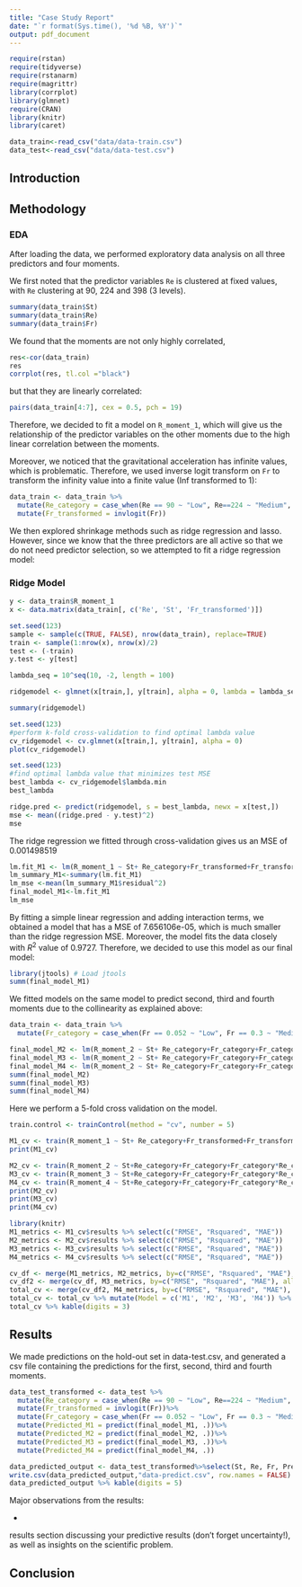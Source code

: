 ```yaml
---
title: "Case Study Report"
date: "`r format(Sys.time(), '%d %B, %Y')`"
output: pdf_document
---
```


```r
require(rstan)
require(tidyverse)
require(rstanarm)
require(magrittr)
library(corrplot)
library(glmnet)
require(CRAN)
library(knitr)
library(caret)
```

```r
data_train<-read_csv("data/data-train.csv")
data_test<-read_csv("data/data-test.csv")
```

## Introduction


## Methodology

### EDA 

After loading the data, we performed exploratory data analysis on all three predictors and four moments.

We first noted that the predictor variables `Re` is clustered at fixed values, with `Re` clustering at 90, 224 and 398 (3 levels).

```r
summary(data_train$St)
summary(data_train$Re)
summary(data_train$Fr)
```

We found that the moments are not only highly correlated,

```r
res<-cor(data_train)
res
corrplot(res, tl.col ="black")
```

but that they are linearly correlated:

```r
pairs(data_train[4:7], cex = 0.5, pch = 19)
```
Therefore, we decided to fit a model on `R_moment_1`, which will give us the relationship of the predictor variables on the other moments due to the high linear correlation between the moments.

Moreover, we noticed that the gravitational acceleration has infinite values, which is problematic. Therefore, we used inverse logit transform on `Fr` to transform the infinity value into a finite value (Inf transformed to 1):

```r
data_train <- data_train %>%
  mutate(Re_category = case_when(Re == 90 ~ "Low", Re==224 ~ "Medium", Re == 398 ~ "High"))%>%
  mutate(Fr_transformed = invlogit(Fr))
```

We then explored shrinkage methods such as ridge regression and lasso. However, since we know that the three predictors are all active so that we do not need predictor selection, so we attempted to fit a ridge regression model: 


### Ridge Model

```r
y <- data_train$R_moment_1
x <- data.matrix(data_train[, c('Re', 'St', 'Fr_transformed')])
```

```r
set.seed(123)
sample <- sample(c(TRUE, FALSE), nrow(data_train), replace=TRUE)
train <- sample(1:nrow(x), nrow(x)/2)
test <- (-train)
y.test <- y[test]
```

```r

lambda_seq = 10^seq(10, -2, length = 100)

ridgemodel <- glmnet(x[train,], y[train], alpha = 0, lambda = lambda_seq)

summary(ridgemodel)
```

```r
set.seed(123)
#perform k-fold cross-validation to find optimal lambda value
cv_ridgemodel <- cv.glmnet(x[train,], y[train], alpha = 0)
plot(cv_ridgemodel)
```

```r
set.seed(123)
#find optimal lambda value that minimizes test MSE
best_lambda <- cv_ridgemodel$lambda.min
best_lambda
```

```r
ridge.pred <- predict(ridgemodel, s = best_lambda, newx = x[test,])
mse <- mean((ridge.pred - y.test)^2)
mse
```

The ridge regression we fitted through cross-validation gives us an MSE of 0.001498519

```r
lm.fit_M1 <- lm(R_moment_1 ~ St+ Re_category+Fr_transformed+Fr_transformed*Re_category+St*Re_category, data = data_train)
lm_summary_M1<-summary(lm.fit_M1)
lm_mse <-mean(lm_summary_M1$residual^2)
final_model_M1<-lm.fit_M1
lm_mse
```

By fitting a simple linear regression and adding interaction terms, we obtained a model that has a MSE of 7.656106e-05, which is much smaller than the ridge regression MSE. Moreover, the model fits the data closely with $R^2$ value of 0.9727. Therefore, we decided to use this model as our final model:

```r
library(jtools) # Load jtools
summ(final_model_M1)
```

We fitted models on the same model to predict second, third and fourth moments due to the collinearity as explained above:

```r
data_train <- data_train %>%
  mutate(Fr_category = case_when(Fr == 0.052 ~ "Low", Fr == 0.3 ~ "Medium", Fr == Inf ~ "High"))

final_model_M2 <- lm(R_moment_2 ~ St+ Re_category+Fr_category+Fr_category*Re_category+St*Re_category, data = data_train)
final_model_M3 <- lm(R_moment_2 ~ St+ Re_category+Fr_category+Fr_category*Re_category+St*Re_category, data = data_train)
final_model_M4 <- lm(R_moment_2 ~ St+ Re_category+Fr_category+Fr_category*Re_category+St*Re_category, data = data_train)
summ(final_model_M2)
summ(final_model_M3)
summ(final_model_M4)
```

Here we perform a 5-fold cross validation on the model.
```r
train.control <- trainControl(method = "cv", number = 5)

M1_cv <- train(R_moment_1 ~ St+ Re_category+Fr_transformed+Fr_transformed*Re_category+St*Re_category, data = data_train, method = "lm", trControl = train.control)
print(M1_cv)
```

```r
M2_cv <- train(R_moment_2 ~ St+Re_category+Fr_category+Fr_category*Re_category+St*Re_category, data = data_train, method = "lm", trControl = train.control)
M3_cv <- train(R_moment_3 ~ St+Re_category+Fr_category+Fr_category*Re_category+St*Re_category, data = data_train, method = "lm", trControl = train.control)
M4_cv <- train(R_moment_4 ~ St+Re_category+Fr_category+Fr_category*Re_category+St*Re_category, data = data_train, method = "lm", trControl = train.control)
print(M2_cv)
print(M3_cv)
print(M4_cv)
```
```r
library(knitr)
M1_metrics <- M1_cv$results %>% select(c("RMSE", "Rsquared", "MAE"))
M2_metrics <- M2_cv$results %>% select(c("RMSE", "Rsquared", "MAE"))
M3_metrics <- M3_cv$results %>% select(c("RMSE", "Rsquared", "MAE"))
M4_metrics <- M4_cv$results %>% select(c("RMSE", "Rsquared", "MAE"))

cv_df <- merge(M1_metrics, M2_metrics, by=c("RMSE", "Rsquared", "MAE"), all = TRUE)
cv_df2 <- merge(cv_df, M3_metrics, by=c("RMSE", "Rsquared", "MAE"), all = TRUE)
total_cv <- merge(cv_df2, M4_metrics, by=c("RMSE", "Rsquared", "MAE"), all = TRUE)
total_cv <- total_cv %>% mutate(Model = c('M1', 'M2', 'M3', 'M4')) %>% relocate(Model, .before = RMSE)
total_cv %>% kable(digits = 3)

```

## Results
We made predictions on the hold-out set in data-test.csv, and generated a csv file containing the predictions for the first, second, third and fourth moments.

```r
data_test_transformed <- data_test %>%
  mutate(Re_category = case_when(Re == 90 ~ "Low", Re==224 ~ "Medium", Re == 398 ~ "High"))%>%
  mutate(Fr_transformed = invlogit(Fr))%>%
  mutate(Fr_category = case_when(Fr == 0.052 ~ "Low", Fr == 0.3 ~ "Medium", Fr == Inf ~ "High"))%>%
  mutate(Predicted_M1 = predict(final_model_M1, .))%>%
  mutate(Predicted_M2 = predict(final_model_M2, .))%>%
  mutate(Predicted_M3 = predict(final_model_M3, .))%>%
  mutate(Predicted_M4 = predict(final_model_M4, .))

data_predicted_output <- data_test_transformed%>%select(St, Re, Fr, Predicted_M1, Predicted_M2, Predicted_M3, Predicted_M4)
write.csv(data_predicted_output,"data-predict.csv", row.names = FALSE)
data_predicted_output %>% kable(digits = 5)
```

Major observations from the results:

- 

results section discussing your predictive results (don’t forget uncertainty!), as
well as insights on the scientific problem.

## Conclusion




